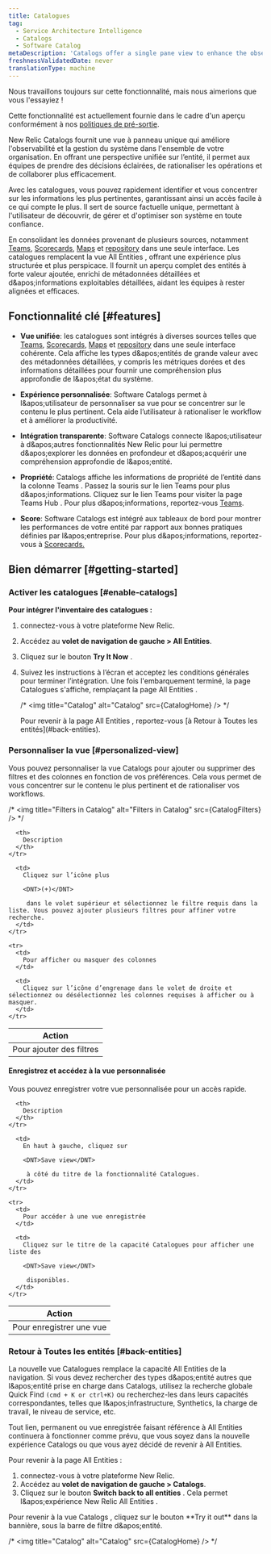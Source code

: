 ```yaml
---
title: Catalogues
tag:
  - Service Architecture Intelligence
  - Catalogs
  - Software Catalog
metaDescription: 'Catalogs offer a single pane view to enhance the observability and management of software systems in your organization. The unified view of system entities facilitates well-informed decision-making, streamlined operations, and improved collaboration across teams.'
freshnessValidatedDate: never
translationType: machine
---
```


<Callout title="Aperçu">
  Nous travaillons toujours sur cette fonctionnalité, mais nous aimerions que vous l'essayiez !

  Cette fonctionnalité est actuellement fournie dans le cadre d'un aperçu conformément à nos [politiques de pré-sortie](/docs/licenses/license-information/referenced-policies/new-relic-pre-release-policy/).
</Callout>

New Relic Catalogs fournit une vue à panneau unique qui améliore l'observabilité et la gestion du système dans l'ensemble de votre organisation. En offrant une perspective unifiée sur l’entité, il permet aux équipes de prendre des décisions éclairées, de rationaliser les opérations et de collaborer plus efficacement.

Avec les catalogues, vous pouvez rapidement identifier et vous concentrer sur les informations les plus pertinentes, garantissant ainsi un accès facile à ce qui compte le plus. Il sert de source factuelle unique, permettant à l'utilisateur de découvrir, de gérer et d'optimiser son système en toute confiance.

En consolidant les données provenant de plusieurs sources, notamment <DNT>[Teams](/docs/service-architecture-intelligence/teams/teams)</DNT>, <DNT>[Scorecards](/docs/service-architecture-intelligence/scorecards/getting-started)</DNT>, <DNT>[Maps](/docs/service-architecture-intelligence/maps/advanced-maps/)</DNT> et <DNT>[repository](/docs/codestream/observability/repo-association/)</DNT> dans une seule interface. Les catalogues remplacent la vue <DNT>All Entities</DNT> , offrant une expérience plus structurée et plus perspicace. Il fournit un aperçu complet des entités à forte valeur ajoutée, enrichi de métadonnées détaillées et d&amp;apos;informations exploitables détaillées, aidant les équipes à rester alignées et efficaces.

## Fonctionnalité clé [#features]

* **Vue unifiée**: les catalogues sont intégrés à diverses sources telles que <DNT>[Teams](/docs/service-architecture-intelligence/teams/teams)</DNT>, <DNT>[Scorecards](/docs/service-architecture-intelligence/scorecards/getting-started)</DNT>, <DNT>[Maps](/docs/service-architecture-intelligence/maps/advanced-maps/)</DNT> et <DNT>[repository](/docs/codestream/observability/repo-association/)</DNT> dans une seule interface cohérente. Cela affiche les types d&amp;apos;entités de grande valeur avec des métadonnées détaillées, y compris les métriques dorées et des informations détaillées pour fournir une compréhension plus approfondie de l&amp;apos;état du système.

* **Expérience personnalisée**: <DNT>Software Catalogs</DNT> permet à l&amp;apos;utilisateur de personnaliser sa vue pour se concentrer sur le contenu le plus pertinent. Cela aide l’utilisateur à rationaliser le workflow et à améliorer la productivité.

* **Intégration transparente**: <DNT>Software Catalogs</DNT> connecte l&amp;apos;utilisateur à d&amp;apos;autres fonctionnalités New Relic pour lui permettre d&amp;apos;explorer les données en profondeur et d&amp;apos;acquérir une compréhension approfondie de l&amp;apos;entité.

* **Propriété**: <DNT>Catalogs</DNT> affiche les informations de propriété de l’entité dans la colonne <DNT>Teams</DNT> . Passez la souris sur le lien <DNT>Teams</DNT> pour plus d&amp;apos;informations. Cliquez sur le lien <DNT>Teams</DNT> pour visiter la page <DNT>Teams Hub</DNT> . Pour plus d&amp;apos;informations, reportez-vous <DNT>[Teams](/docs/service-architecture-intelligence/teams/teams)</DNT>.

* **<DNT>Score</DNT>**: <DNT>Software Catalogs</DNT> est intégré aux tableaux de bord pour montrer les performances de votre entité par rapport aux bonnes pratiques définies par l&amp;apos;entreprise. Pour plus d&amp;apos;informations, reportez-vous à <DNT>[Scorecards.](/docs/service-architecture-intelligence/scorecards/getting-started)</DNT>

## Bien démarrer [#getting-started]

### Activer les catalogues [#enable-catalogs]

**Pour intégrer l'inventaire des catalogues :**

1. connectez-vous à votre plateforme New Relic.

2. Accédez au **volet de navigation de gauche &gt; All Entities**.

3. Cliquez sur le bouton **Try It Now** .

4. Suivez les instructions à l’écran et acceptez les conditions générales pour terminer l’intégration. Une fois l'embarquement terminé, la page Catalogues s'affiche, remplaçant la page <DNT>All Entities</DNT> .

   /\* &lt;img title=&quot;Catalog&quot; alt=&quot;Catalog&quot; src=\{CatalogHome} /&gt; \*/

   <Callout variant="tip" title="Conseil">
     Pour revenir à la page <DNT>All Entities</DNT> , reportez-vous [à Retour à Toutes les entités](#back-entities).
   </Callout>

### Personnaliser la vue [#personalized-view]

Vous pouvez personnaliser la vue <DNT>Catalogs</DNT> pour ajouter ou supprimer des filtres et des colonnes en fonction de vos préférences. Cela vous permet de vous concentrer sur le contenu le plus pertinent et de rationaliser vos workflows.

/\* &lt;img title=&quot;Filters in Catalog&quot; alt=&quot;Filters in Catalog&quot; src=\{CatalogFilters} /&gt; \*/

<table>
  <thead>
    <tr>
      <th>
        Action
      </th>

      <th>
        Description
      </th>
    </tr>
  </thead>

  <tbody>
    <tr>
      <td>
        Pour ajouter des filtres
      </td>

      <td>
        Cliquez sur l’icône plus 

        <DNT>(+)</DNT>

         dans le volet supérieur et sélectionnez le filtre requis dans la liste. Vous pouvez ajouter plusieurs filtres pour affiner votre recherche.
      </td>
    </tr>

    <tr>
      <td>
        Pour afficher ou masquer des colonnes
      </td>

      <td>
        Cliquez sur l’icône d’engrenage dans le volet de droite et sélectionnez ou désélectionnez les colonnes requises à afficher ou à masquer.
      </td>
    </tr>
  </tbody>
</table>

#### Enregistrez et accédez à la vue personnalisée

Vous pouvez enregistrer votre vue personnalisée pour un accès rapide.

<table>
  <thead>
    <tr>
      <th>
        Action
      </th>

      <th>
        Description
      </th>
    </tr>
  </thead>

  <tbody>
    <tr>
      <td>
        Pour enregistrer une vue
      </td>

      <td>
        En haut à gauche, cliquez sur 

        <DNT>Save view</DNT>

         à côté du titre de la fonctionnalité Catalogues.
      </td>
    </tr>

    <tr>
      <td>
        Pour accéder à une vue enregistrée
      </td>

      <td>
        Cliquez sur le titre de la capacité Catalogues pour afficher une liste des 

        <DNT>Save view</DNT>

         disponibles.
      </td>
    </tr>
  </tbody>
</table>

### Retour à Toutes les entités [#back-entities]

La nouvelle vue Catalogues remplace la capacité <DNT>All Entities</DNT> de la navigation. Si vous devez rechercher des types d&amp;apos;entité autres que l&amp;apos;entité prise en charge dans <DNT>Catalogs</DNT>, utilisez la recherche globale <DNT>Quick Find `(cmd + K or ctrl+K)`</DNT> ou recherchez-les dans leurs capacités correspondantes, telles que l&amp;apos;infrastructure, Synthetics, la charge de travail, le niveau de service, etc.

<Callout variant="tip" title="Conseil">
  Tout lien, permanent ou vue enregistrée faisant référence à <DNT>All Entities</DNT> continuera à fonctionner comme prévu, que vous soyez dans la nouvelle expérience <DNT>Catalogs</DNT> ou que vous ayez décidé de revenir à <DNT>All Entities</DNT>.
</Callout>

Pour revenir à la page <DNT>All Entities</DNT> :

1. connectez-vous à votre plateforme New Relic.
2. Accédez au **volet de navigation de gauche &gt; Catalogs**.
3. Cliquez sur le bouton <DNT>**Switch back to all entities**</DNT> . Cela permet l&amp;apos;expérience New Relic <DNT>All Entities</DNT> .

<Callout variant="tip" title="Conseil">
  Pour revenir à la vue <DNT>Catalogs</DNT> , cliquez sur le bouton <DNT>**Try it out**</DNT> dans la bannière, sous la barre de filtre d&amp;apos;entité.
</Callout>

/\* &lt;img title=&quot;Catalog&quot; alt=&quot;Catalog&quot; src=\{CatalogHome} /&gt; \*/